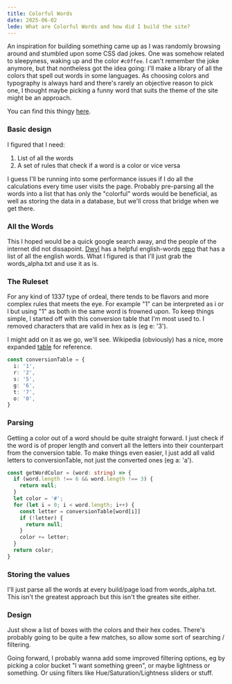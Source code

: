 ```yaml
---
title: Colorful Words
date: 2025-06-02
lede: What are Colorful Words and how did I build the site?
---
```


An inspiration for building something came up as I was randomly browsing around and stumbled upon some CSS dad jokes. One was somehow related to sleepyness, waking up and the color `#c0ffee`. I can't remember the joke anymore, but that nontheless got the idea going: I'll make a library of all the colors that spell out words in some languages. As choosing colors and typography is always hard and there's rarely an objective reason to pick one, I thought maybe picking a funny word that suits the theme of the site might be an approach.

You can find this thingy [here](https://colorful-words.petrihanninen.com).

### Basic design

I figured that I need:

1. List of all the words
2. A set of rules that check if a word is a color or vice versa

I guess I'll be running into some performance issues if I do all the calculations every time user visits the page. Probably pre-parsing all the words into a list that has only the "colorful" words would be beneficial, as well as storing the data in a database, but we'll cross that bridge when we get there.

### All the Words

This I hoped would be a quick google search away, and the people of the internet did not dissapoint. [Dwyl](https://github.com/dwyl/start-here) has a helpful english-words [repo](https://github.com/dwyl/english-words) that has a list of all the english words. What I figured is that I'll just grab the words_alpha.txt and use it as is.

### The Ruleset

For any kind of 1337 type of ordeal, there tends to be flavors and more complex rules that meets the eye. For example "1" can be interpreted as i or l but using "1" as both in the same word is frowned upon. To keep things simple, I started off with this conversion table that I'm most used to. I removed characters that are valid in hex as is (eg e: '3').

I might add on it as we go, we'll see. Wikipedia (obviously) has a nice, more expanded [table](https://en.wikipedia.org/wiki/Leet) for reference.

```ts
const conversionTable = {
  i: '1',
  r: '2',
  s: '5',
  g: '6',
  t: '7',
  o: '0',
}
```

### Parsing

Getting a color out of a word should be quite straight forward. I just check if the word is of proper length and convert all the letters into their counterpart from the conversion table. To make things even easier, I just add all valid letters to conversionTable, not just the converted ones (eg a: 'a').

```ts
const getWordColor = (word: string) => {
  if (word.length !== 6 && word.length !== 3) {
    return null;
  }
  let color = '#';
  for (let i = 0; i < word.length; i++) {
    const letter = conversionTable[word[i]]
    if (!letter) {
      return null;
    }
    color += letter;
  }
  return color;
}
```

### Storing the values

I'll just parse all the words at every build/page load from words_alpha.txt. This isn't the greatest approach but this isn't the greates site either.

### Design

Just show a list of boxes with the colors and their hex codes. There's probably going to be quite a few matches, so allow some sort of searching / filtering.

Going forward, I probably wanna add some improved filtering options, eg by picking a color bucket "I want something green", or maybe lightness or something. Or using filters like Hue/Saturation/Lightness sliders or stuff.

